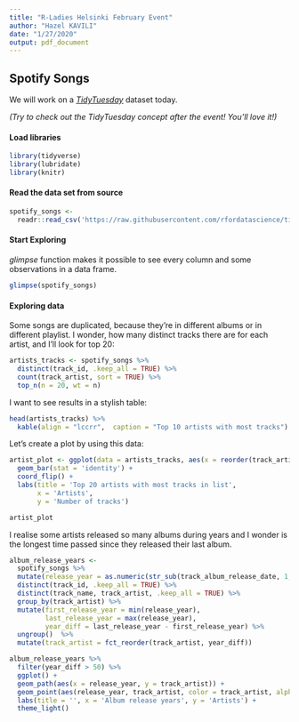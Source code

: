 ```yaml
---
title: "R-Ladies Helsinki February Event"
author: "Hazel KAVILI"
date: "1/27/2020"
output: pdf_document
---
```


## Spotify Songs
We will work on a *[TidyTuesday](https://github.com/rfordatascience/tidytuesday/blob/master/data/2020/2020-01-21/readme.md)* dataset today. 

*(Try to check out the TidyTuesday concept after the event! You'll love it!)*

#### Load libraries 
```r
library(tidyverse)
library(lubridate)
library(knitr)
```

#### Read the data set from source
```r
spotify_songs <- 
  readr::read_csv('https://raw.githubusercontent.com/rfordatascience/tidytuesday/master/data/2020/2020-01-21/spotify_songs.csv')
```

#### Start Exploring

*glimpse* function makes it possible to see every column and some observations in a data frame. 
```r
glimpse(spotify_songs)
```


#### Exploring data

Some songs are duplicated, because they're in different albums or in different playlist. I wonder, how many distinct tracks there are for each artist, and I'll look for top 20:

```r
artists_tracks <- spotify_songs %>% 
  distinct(track_id, .keep_all = TRUE) %>% 
  count(track_artist, sort = TRUE) %>%
  top_n(n = 20, wt = n)
```

I want to see results in a stylish table:
```r
head(artists_tracks) %>% 
  kable(align = "lccrr",  caption = "Top 10 artists with most tracks")
```

Let's create a plot by using this data:
```r
artist_plot <- ggplot(data = artists_tracks, aes(x = reorder(track_artist, n), y = n)) +
  geom_bar(stat = 'identity') +
  coord_flip() +
  labs(title = 'Top 20 artists with most tracks in list', 
       x = 'Artists', 
       y = 'Number of tracks')

artist_plot
```


I realise some artists released so many albums during years and I wonder is the longest time passed since they released their last album.

```r
album_release_years <- 
  spotify_songs %>% 
  mutate(release_year = as.numeric(str_sub(track_album_release_date, 1, 4))) %>% #get only year information
  distinct(track_id, .keep_all = TRUE) %>% 
  distinct(track_name, track_artist, .keep_all = TRUE) %>% 
  group_by(track_artist) %>% 
  mutate(first_release_year = min(release_year),
         last_release_year = max(release_year),
         year_diff = last_release_year - first_release_year) %>%
  ungroup()  %>% 
  mutate(track_artist = fct_reorder(track_artist, year_diff)) 
```


```r
album_release_years %>%  
  filter(year_diff > 50) %>% 
  ggplot() +
  geom_path(aes(x = release_year, y = track_artist)) +
  geom_point(aes(release_year, track_artist, color = track_artist, alpha = 0.1), size = 2) +
  labs(title = '', x = 'Album release years', y = 'Artists') +
  theme_light()
```





